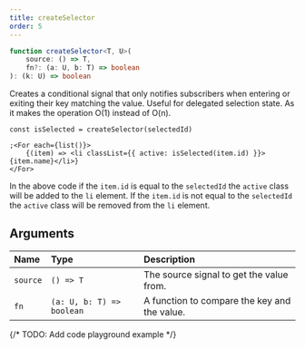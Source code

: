 ```yaml
---
title: createSelector
order: 5
---
```


```ts
function createSelector<T, U>(
	source: () => T,
	fn?: (a: U, b: T) => boolean
): (k: U) => boolean
```

Creates a conditional signal that only notifies subscribers when entering or exiting their key matching the value. Useful for delegated selection state. As it makes the operation O(1) instead of O(n).

```tsx
const isSelected = createSelector(selectedId)

;<For each={list()}>
	{(item) => <li classList={{ active: isSelected(item.id) }}>{item.name}</li>}
</For>
```

In the above code if the `item.id` is equal to the `selectedId` the `active` class will be added to the `li` element. If the `item.id` is not equal to the `selectedId` the `active` class will be removed from the `li` element.

## Arguments

| Name     | Type                      | Description                                  |
| :------- | :------------------------ | :------------------------------------------- |
| `source` | `() => T`                 | The source signal to get the value from.     |
| `fn`     | `(a: U, b: T) => boolean` | A function to compare the key and the value. |

{/* TODO: Add code playground example */}
